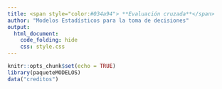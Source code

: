 ```yaml
---
title: <span style="color:#034a94"> **Evaluación cruzada**</span>
author: "Modelos Estadísticos para la toma de decisiones"
output:
  html_document:
    code_folding: hide
    css: style.css
---
```



```r
knitr::opts_chunk$set(echo = TRUE)
library(paqueteMODELOS)
data("creditos")

```

</br></br>